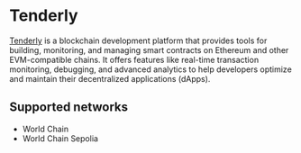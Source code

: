 # Tenderly

[Tenderly](https://tenderly.co/) is a blockchain development platform that provides tools for building, monitoring,
 and managing smart contracts on Ethereum and other EVM-compatible chains.
 It offers features like real-time transaction monitoring, debugging, and advanced analytics
 to help developers optimize and maintain their decentralized applications (dApps). 

 ## Supported networks

- World Chain
- World Chain Sepolia